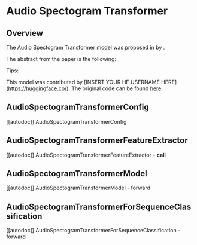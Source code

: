 <!--Copyright 2022 The HuggingFace Team. All rights reserved.

Licensed under the Apache License, Version 2.0 (the "License"); you may not use this file except in compliance with
the License. You may obtain a copy of the License at

http://www.apache.org/licenses/LICENSE-2.0

Unless required by applicable law or agreed to in writing, software distributed under the License is distributed on
an "AS IS" BASIS, WITHOUT WARRANTIES OR CONDITIONS OF ANY KIND, either express or implied. See the License for the
specific language governing permissions and limitations under the License.
-->

# Audio Spectogram Transformer

## Overview

The Audio Spectogram Transformer model was proposed in [<INSERT PAPER NAME HERE>](<INSERT PAPER LINK HERE>) by <INSERT AUTHORS HERE>.
<INSERT SHORT SUMMARY HERE>

The abstract from the paper is the following:

*<INSERT PAPER ABSTRACT HERE>*

Tips:

<INSERT TIPS ABOUT MODEL HERE>

This model was contributed by [INSERT YOUR HF USERNAME HERE](https://huggingface.co/<INSERT YOUR HF USERNAME HERE>).
The original code can be found [here](<INSERT LINK TO GITHUB REPO HERE>).


## AudioSpectogramTransformerConfig

[[autodoc]] AudioSpectogramTransformerConfig

## AudioSpectogramTransformerFeatureExtractor

[[autodoc]] AudioSpectogramTransformerFeatureExtractor
    - __call__

## AudioSpectogramTransformerModel

[[autodoc]] AudioSpectogramTransformerModel
    - forward

## AudioSpectogramTransformerForSequenceClassification

[[autodoc]] AudioSpectogramTransformerForSequenceClassification
    - forward